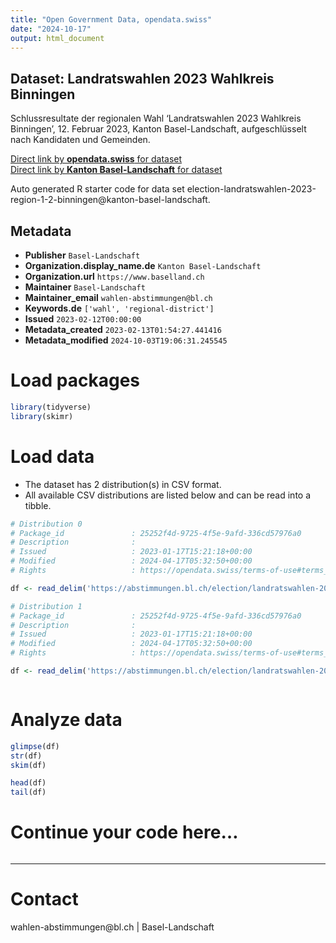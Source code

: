 ```yaml
---
title: "Open Government Data, opendata.swiss"
date: "2024-10-17"
output: html_document
---
```


## Dataset: Landratswahlen 2023 Wahlkreis Binningen

Schlussresultate der regionalen Wahl 'Landratswahlen 2023 Wahlkreis Binningen', 12. Februar 2023, Kanton Basel-Landschaft, aufgeschlüsselt nach Kandidaten und Gemeinden.

[Direct link by **opendata.swiss** for dataset](https://opendata.swiss/de/dataset/landratswahlen-2023-wahlkreis-binningen)<br>
[Direct link by **Kanton Basel-Landschaft** for dataset](https://abstimmungen.bl.ch/election/landratswahlen-2023-region-1-2-binningen/data)

Auto generated R starter code for data set election-landratswahlen-2023-region-1-2-binningen@kanton-basel-landschaft.

## Metadata

- **Publisher** `Basel-Landschaft`
- **Organization.display_name.de** `Kanton Basel-Landschaft`
- **Organization.url** `https://www.baselland.ch`
- **Maintainer** `Basel-Landschaft`
- **Maintainer_email** `wahlen-abstimmungen@bl.ch`
- **Keywords.de** `['wahl', 'regional-district']`
- **Issued** `2023-02-12T00:00:00`
- **Metadata_created** `2023-02-13T01:54:27.441416`
- **Metadata_modified** `2024-10-03T19:06:31.245545`


# Load packages

```r

library(tidyverse)
library(skimr)

```

# Load data

-   The dataset has 2 distribution(s) in CSV format.
-   All available CSV distributions are listed below and can be read into a tibble.

```r

# Distribution 0
# Package_id               : 25252f4d-9725-4f5e-9afd-336cd57976a0
# Description              : 
# Issued                   : 2023-01-17T15:21:18+00:00
# Modified                 : 2024-04-17T05:32:50+00:00
# Rights                   : https://opendata.swiss/terms-of-use#terms_by

df <- read_delim('https://abstimmungen.bl.ch/election/landratswahlen-2023-region-1-2-binningen/data-csv')

# Distribution 1
# Package_id               : 25252f4d-9725-4f5e-9afd-336cd57976a0
# Description              : 
# Issued                   : 2023-01-17T15:21:18+00:00
# Modified                 : 2024-04-17T05:32:50+00:00
# Rights                   : https://opendata.swiss/terms-of-use#terms_by

df <- read_delim('https://abstimmungen.bl.ch/election/landratswahlen-2023-region-1-2-binningen/data-parties-csv')



```

# Analyze data

```r

glimpse(df)
str(df)
skim(df)

head(df)
tail(df)

```

# Continue your code here...

```r

```

------------------------------------------------------------------------

# Contact

wahlen-abstimmungen@bl.ch | Basel-Landschaft
